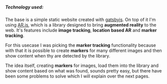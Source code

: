 ##### Technology used:
The base is a simple static website created with [gatsbyjs](https://www.gatsbyjs.com/).
On top of it I'm using [AR.js](https://ar-js-org.github.io/AR.js-Docs/), which is a library
designed to bring **augmented reality** to the web. It's features include **image tracking**,
**location based AR** and **marker tracking**.

For this usecase I was picking the **marker tracking** functionality because with that it is possible
to create **markers** for many different images and then show content when thy are detected by the
library.

The idea itself, creating **markers** for images, load them into the library and show content based on
what was found, sounds pretty easy, but there have been some problems to solve which I will explain
over the next pages.
